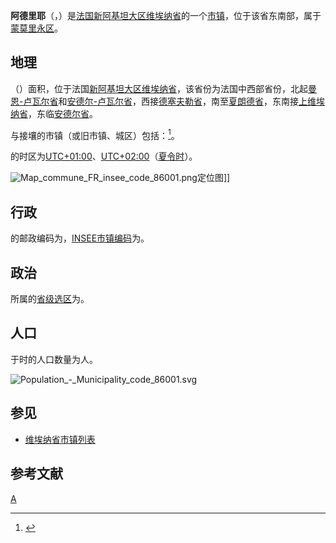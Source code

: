{{noteTA|G1=法国地名}}
{{Infobox French commune
|name                    = 阿德里耶
|native name             = Adriers
|arrondissement          = [[蒙莫里永区|蒙莫里永区]]
}}
'''阿德里耶'''（{{lang-fr|Adriers}}，{{IPA-fr|adʁije}}）是[[法国|法国]][[新阿基坦大区|新阿基坦大区]][[维埃纳省|维埃纳省]]的一个[[市镇_(法国)|市镇]]，位于该省东南部，属于[[蒙莫里永区|蒙莫里永区]]。

== 地理 ==
{{PAGENAMEBASE}}（{{wikidata|property|linked|P625}}）面积{{wikidata|properties|P2046}}，位于法国[[新阿基坦大区|新阿基坦大区]][[维埃纳省|维埃纳省]]，该省份为法国中西部省份，北起[[曼恩-卢瓦尔省|曼恩-卢瓦尔省]]和[[安德尔-卢瓦尔省|安德尔-卢瓦尔省]]，西接[[德塞夫勒省|德塞夫勒省]]，南至[[夏朗德省|夏朗德省]]，东南接[[上维埃纳省|上维埃纳省]]，东临[[安德尔省|安德尔省]]。

与{{PAGENAMEBASE}}接壤的市镇（或旧市镇、城区）包括：{{Wikidata|properties|linked|P47}}<ref name="geo">{{Cite web|url=https://www.geoportail.gouv.fr/carte|title=Carte|accessdate=2020-03-22|author=Géoportail|language=fr|publisher=Géoportail|archive-date=2017-01-29|archive-url=https://web.archive.org/web/20170129154129/https://www.geoportail.gouv.fr/carte/|dead-url=no}}</ref>。

{{PAGENAMEBASE}}的时区为[[UTC+01:00|UTC+01:00]]、[[UTC+02:00|UTC+02:00]]（[[夏时制|夏令时]]）。

[[File:Map_commune_FR_insee_code_86001.png|thumb]]定位图]]{{Clear|left}}
== 行政 ==
{{PAGENAMEBASE}}的邮政编码为{{wikidata|properties|P281}}，[[法国国家统计与经济研究所|INSEE市镇编码]]为{{wikidata|properties|P374}}。

== 政治 ==
{{PAGENAMEBASE}}所属的[[縣_(法國)|省级选区]]为{{WikidataLink|{{wikidata|properties|raw|best||P7938}}}}。

== 人口 ==
{{PAGENAMEBASE}}于{{wikidata|qualifier|P1082|P585}}时的人口数量为{{wikidata|property|raw|P1082}}人。

[[File:Population_-_Municipality_code_86001.svg|thumb]]{{Clear|left}}
== 参见 ==
* [[维埃纳省市镇列表|维埃纳省市镇列表]]

== 参考文献 ==
{{reflist}}

{{維埃納省市鎮}}
[[Category:维埃纳省市镇|A]]